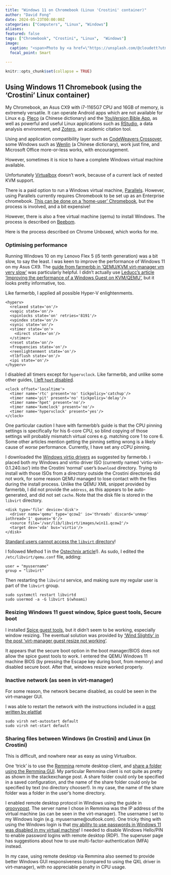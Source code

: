 ```yaml
---
title: "Windows 11 on Chromebook (Linux 'Crostini' container)"
author: "David Fong"
date: 2024-05-23T00:00:00Z
categories: ["Computers", "Linux", "Windows"]
aliases:
featured: false
tags: ["Chromebook", "Crostini", "Linux",  "Windows"]
image:
  caption: "<span>Photo by <a href=\"https://unsplash.com/@cloudett?utm_content=creditCopyText&utm_medium=referral&utm_source=unsplash\">Laura Cleffmann</a> on <a href=\"https://unsplash.com/photos/white-framed-glass-window-during-daytime-z3drmcczVTc?utm_content=creditCopyText&utm_medium=referral&utm_source=unsplash\">Unsplash</a></span>"
  focal_point: Smart

---
```


```r
knitr::opts_chunk$set(collapse = TRUE)
```

## Using Windows 11 Chromebook (using the 'Crostini' Linux container)

My Chromebook, an Asus CX9 with i7-1165G7 CPU and 16GB of memory,
is extremely versatile. It can operate Android apps which are not available for
Linux e.g. [Pleco](https://www.pleco.com/) (a Chinese dictionary) and the 
[YouVersion Bible App](https://www.youversion.com/the-bible-app/), as well
as powerful and useful Linux applications such as [RStudio](https://www.rstudio.com/), a data analysis environment,
and [Zotero](https://www.zotero.org/), an academic citation tool.

Using and application compatibility layer such as [CodeWeavers Crossover](https://www.codeweavers.com/),
some Windows such as [Wenlin](https://wenlin.com/) (a Chinese dictionary), work just fine,
and Microsoft Office more-or-less works, with encouragement.

However, sometimes it is nice to have a complete Windows virtual machine available.

Unfortunately [Virtualbox](https://www.virtualbox.org/) doesn't work, because of
a current lack of nested KVM support.

There is a paid option to run a Windows virtual machine, [Parallels](https://www.parallels.com/products/desktop/chrome/). However, using
Parallels currently requires Chromebook to be set up as an Enterprise chromebook.
[This can be done on a 'home-user' Chromebook](https://www.xda-developers.com/windows-10-chrome-os/),
but the process is involved, and a bit expensive!

However, there is also a free virtual machine (qemu) to install Windows.
The process is described on [Beebom](https://beebom.com/how-install-windows-11-chromebook/).

Here is the process described on Chrome Unboxed, which works for me.

### Optimising performance

Running Windows 10 on my Lenovo Flex 5 (i5 tenth generation) was a bit slow, to
say the least. I was keen to improve the performance of Windows 11 on my Asus CX9.
The [guide from farmerbb in 'QEMU/KVM virt-manager vm very slow' ](https://www.reddit.com/r/ChromeOSFlex/comments/ucno4b/qemukvm_virtmanager_windows_vm_very_slow/)
was particularly helpful. I didn't actually use [Leducc's article 'Improving the performance of a Windows Guest on KVM/QEMU'](https://leduccc.medium.com/improving-the-performance-of-a-windows-10-guest-on-qemu-a5b3f54d9cf5),
but it looks pretty informative, too.

Like farmerbb, I applied all possible Hyper-V enlightenments.

```
<hyperv>
  <relaxed state='on'/>
  <vapic state='on'/>
  <spinlocks state='on' retries='8191'/>
  <vpindex state='on'/>
  <synic state='on'/>
  <stimer state='on'>
    <direct state='on'/>
  </stimer>
  <reset state='on'/>
  <frequencies state='on'/>
  <reenlightenment state='on'/>
  <tlbflush state='on'/>
  <ipi state='on'/>
</hyperv>
```

I disabled all timers except for `hypervclock`. Like farmerbb, and unlike some
other guides, [I left `hpet` disabled](https://www.reddit.com/r/VFIO/comments/80p1q7/high_kvmqemu_cpu_utilization_when_windows_10/).

```
<clock offset='localtime'>
  <timer name='rtc' present='no' tickpolicy='catchup'/>
  <timer name='pit' present='no' tickpolicy='delay'/>
  <timer name='hpet' present='no'/>
  <timer name='kvmclock' present='no'/>
  <timer name='hypervclock' present='yes'/>
</clock>
```

One particular caution I have with farmerbb's guide is that the CPU pinning settings
is specifically for his 6-core CPU, so blind copying of those settings will probably
mismatch virtual cores e.g. matching core 1 to core 6. Some other articles mention
getting the pinning setting wrong is a likely cause of *worse* performance. Currently,
I have set any cCPU pinning.

I downloaded the [Windows virtio drivers](https://github.com/virtio-win/virtio-win-pkg-scripts/blob/master/README.md)
as suggested by farmerbb. I placed both my Windows and virtio driver ISO (currently named 'virtio-win-0.1.240.iso') into the Crostini 'normal' user's `Download` directory. Trying
to install with those ISOs from a directory outside the Crostini directories did
not work, for some reason QEMU managed to lose contact with the files during the install
process. Unlike the QEMU XML snippet provided by farmerbb, I did not provide the `address`,
as this appears to be auto-generated, and did not set `cache`. Note that the disk
file is stored in the `libvirt` directory.

```
<disk type='file' device='disk'>
  <driver name='qemu' type='qcow2' io='threads' discard='unmap' iothread='1' queues='6'/>
  <source file='/var/lib/libvirt/images/win11.qcow2'/>
  <target dev='vda' bus='virtio'/>
</disk>
```

[Standard users cannot access the `libvirt` directory](https://ostechnix.com/solved-cannot-access-storage-file-permission-denied-error-in-kvm-libvirt/)!

I followed Method 1 in the [Ostechnix article](https://ostechnix.com/solved-cannot-access-storage-file-permission-denied-error-in-kvm-libvirt/)!).
As sudo, I edited the `/etc/libvirt/qemu.conf` file, adding:

```
user = "myusername"
group = "libvirt"
```

Then restarting the `libvirtd` service, and making sure my regular user is part
of the `libvirt` group.

```
sudo systemctl restart libvirtd
sudo usermod -a -G libvirt $(whoami)
```

### Resizing Windows 11 guest window, Spice guest tools, Secure boot

I installed [Spice guest tools](https://www.spice-space.org/download.html), but
it didn't seem to be working, especially window resizing. The eventual solution
was provided by ['Wind Slightly' in the post 'virt-manager guest resize not working'](https://stackoverflow.com/questions/41990600/virt-manager-guest-resize-not-working).

It appears that the secure boot option in the boot manager/BIOS does not allow
the spice guest tools to work. I entered the QEMU Windows 11 machine BIOS (by
pressing the Escape key during boot, from memory) and disabled secure boot. After
that, windows resize worked properly.


### Inactive network (as seen in virt-manager)

For some reason, the network became disabled, as could be seen in the virt-manager GUI.

I was able to restart the network with the instructions included in a [post written by elattlat](https://www.reddit.com/r/VFIO/comments/6iwth1/network_default_is_not_active_after_every/)

```
sudo virsh net-autostart default
sudo virsh net-start default
```

### Sharing files between Windows (in Crostini) and Linux (in Crostini)

This is difficult, and nowhere near as easy as using Virtualbox.

One 'trick' is to use the [Remmina](https://remmina.org/) remote desktop client,
and [share a folder using the Remmina GUI](https://unix.stackexchange.com/questions/165554/shared-folder-between-qemu-windows-guest-and-linux-host).
My particular Remmina client is not quite as pretty as shown in the stackexchange
post. A share folder could only be specified in a saved configuration, and the
name of the share folder could only be specified by text (no directory chooser!).
In my case, the name of the share folder was a folder in the user's home directory.

I enabled remote desktop protocol in Windows using the guide in [groovypost](https://www.groovypost.com/howto/setup-use-remote-desktop-windows-10/).
The server name I chose in Remmina was the IP address of the virtual machine (as
can be seen in the virt-manager). The username I set to my Windows login
(e.g. myusername@outlook.com). One tricky thing with using the Windows login is
that [my ability to use passwords in Windows 11 was disabled in my virtual machine](https://superuser.com/questions/1715525/how-to-login-windows-remote-desktop-rdp-in-windows-11-when-microsoft-account-a)! I needed to disable Windows Hello/PIN to enable password logins with
remote desktop (RDP). The superuser page has suggestions about how to use 
multi-factor-authentication (MFA) instead.

In my case, using remote desktop via Remmina also seemed to provide better Windows
GUI responsiveness (compared to using the QXL driver in virt-manager),
with no appreciable penalty in CPU usage.
